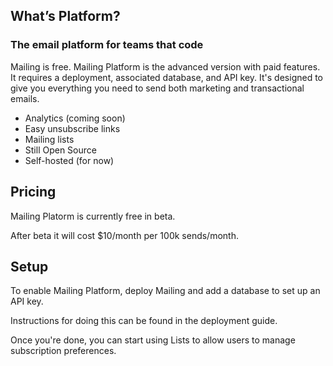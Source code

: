 
## What’s Platform?

### The email platform for teams that code

Mailing is free. Mailing Platform is the advanced version with paid features. It requires a deployment, associated database, and API key. It's designed to give you everything you need to send both marketing and transactional emails.

- Analytics (coming soon)
- Easy unsubscribe links
- Mailing lists
- Still Open Source
- Self-hosted (for now)

## Pricing

Mailing Platorm is currently free in beta.

After beta it will cost $10/month per 100k sends/month.

## Setup

To enable Mailing Platform, deploy Mailing and add a database to set up an API key.

Instructions for doing this can be found in the <Link href="/docs/deploy">deployment guide</Link>.

Once you're done, you can start using <Link href="/docs/lists">Lists</Link> to allow users to manage subscription preferences.
